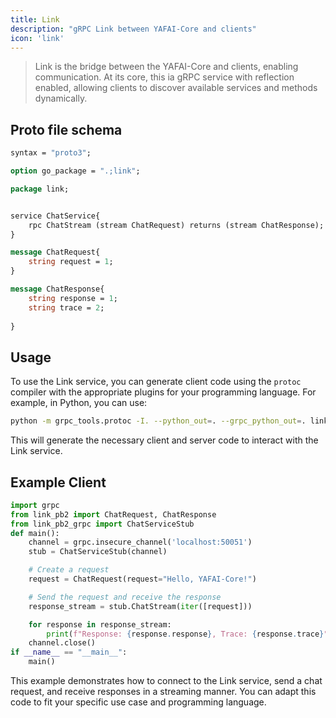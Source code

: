 ```yaml
---
title: Link
description: "gRPC Link between YAFAI-Core and clients"
icon: 'link' 
---
```


> Link is the bridge between the YAFAI-Core and clients, enabling communication.
> At its core, this ia gRPC service with reflection enabled, allowing clients to discover available services and methods dynamically.

## Proto file schema

```proto
syntax = "proto3";

option go_package = ".;link";

package link;


service ChatService{
    rpc ChatStream (stream ChatRequest) returns (stream ChatResponse);
}

message ChatRequest{
    string request = 1;
}

message ChatResponse{
    string response = 1;
    string trace = 2;
    
}
```

## Usage
To use the Link service, you can generate client code using the `protoc` compiler with the appropriate plugins for your programming language. For example, in Python, you can use:

```bash
python -m grpc_tools.protoc -I. --python_out=. --grpc_python_out=. link.proto
```
This will generate the necessary client and server code to interact with the Link service.

## Example Client
```python
import grpc
from link_pb2 import ChatRequest, ChatResponse
from link_pb2_grpc import ChatServiceStub
def main():
    channel = grpc.insecure_channel('localhost:50051')
    stub = ChatServiceStub(channel)

    # Create a request
    request = ChatRequest(request="Hello, YAFAI-Core!")

    # Send the request and receive the response
    response_stream = stub.ChatStream(iter([request]))

    for response in response_stream:
        print(f"Response: {response.response}, Trace: {response.trace}")
    channel.close()
if __name__ == "__main__":
    main()
``` 
This example demonstrates how to connect to the Link service, send a chat request, and receive responses in a streaming manner. You can adapt this code to fit your specific use case and programming language.


